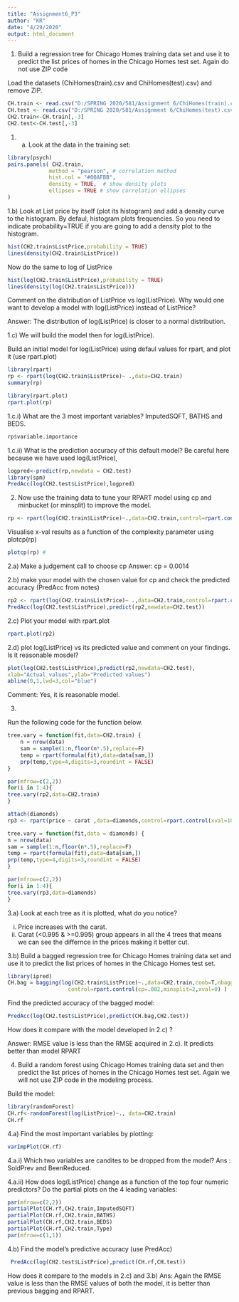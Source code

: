 ---
title: "Assignment6_P3"
author: "KR"
date: "4/29/2020"
output: html_document
---

1.	Build a regression tree for Chicago Homes training data set and use it to predict the list prices of homes in the Chicago Homes test set.  Again do not use ZIP code

Load the datasets (ChiHomes(train).csv and ChiHomes(test).csv) and remove ZIP. 
```{r}
CH.train <- read.csv("D:/SPRING 2020/581/Assignment 6/ChiHomes(train).csv")
CH.test <- read.csv("D:/SPRING 2020/581/Assignment 6/ChiHomes(test).csv")
CH2.train<-CH.train[,-3]
CH2.test<-CH.test[,-3]
```

1. a) Look at the data in the training set:
```{r}
library(psych)
pairs.panels( CH2.train, 
             method = "pearson", # correlation method
             hist.col = "#00AFBB",
             density = TRUE,  # show density plots
             ellipses = TRUE # show correlation ellipses
)
```

1.b) Look at List price by itself (plot its histogram) and add a density curve to the histogram. By defaul, histogram plots frequencies. So you need to indicate probability=TRUE if you are going to add a density plot to the histogram.
```{r}
hist(CH2.train$ListPrice,probability = TRUE)
lines(density(CH2.train$ListPrice))
```
Now do the same to log of ListPrice

```{r}
hist(log(CH2.train$ListPrice),probability = TRUE)
lines(density(log(CH2.train$ListPrice)))
```
Comment on the distribution of ListPrice vs log(ListPrice). Why would one want to develop a model with log(ListPrice) instead of ListPrice?

Answer: The distribution of log(ListPrice) is closer to a normal distribution.


1.c) We will build the model then for log(ListPrice).

Build an initial model for log(ListPrice) using defaul values for rpart, and plot it (use rpart.plot)
```{r}
library(rpart)
rp <- rpart(log(CH2.train$ListPrice)~ .,data=CH2.train)
summary(rp)

library(rpart.plot)
rpart.plot(rp)
```

1.c.i) What are the 3 most important variables?
ImputedSQFT, BATHS and BEDS.
```{r}
rp$variable.importance
```

1.c.ii) What is the prediction accuracy of this default model? Be careful here because we have used log(ListPrice), 
```{r}
logpred<-predict(rp,newdata = CH2.test)
library(spm)
PredAcc(log(CH2.test$ListPrice),logpred)   
```

2.	Now use the training data  to tune your RPART model using cp and  minbucket (or minsplit) to improve the model.

```{r}
rp <- rpart(log(CH2.train$ListPrice)~.,data=CH2.train,control=rpart.control(xval=10,cp=0.0001,minbucket = 10))
```
Visualise x-val results as a function of the complexity parameter using plotcp(rp) 

```{r}
plotcp(rp) #
```

2.a) Make a judgement call to choose cp
Answer: cp = 0.0014

2.b) make your model with the chosen value for cp and check the predicted accuracy (PredAcc from notes)
```{r}
rp2 <- rpart(log(CH2.train$ListPrice)~ .,data=CH2.train,control=rpart.control(xval=10 ,cp=.0014))
PredAcc(log(CH2.test$ListPrice),predict(rp2,newdata=CH2.test)) 
```

2.c) Plot your model with rpart.plot
```{r}
rpart.plot(rp2)
```

2.d) plot log(ListPrice) vs its predicted value and comment on your findings. Is it reasonable mosdel?
```{r}
plot(log(CH2.test$ListPrice),predict(rp2,newdata=CH2.test),
xlab="Actual values",ylab="Predicted values")
abline(0,1,lwd=3,col="blue")
```
Comment: Yes, it is reasonable model.


3.	

Run the following code for the function below.
```{r message = FALSE}
tree.vary = function(fit,data=CH2.train) {
    n = nrow(data)
    sam = sample(1:n,floor(n*.5),replace=F)
    temp = rpart(formula(fit),data=data[sam,])
    prp(temp,type=4,digits=3,roundint = FALSE)
}
```

```{r}
par(mfrow=c(2,2))
for(i in 1:4){
tree.vary(rp2,data=CH2.train)
}
```
```{r}
attach(diamonds)
rp3 <- rpart(price ~ carat ,data=diamonds,control=rpart.control(xval=10 ,cp=0.0016))

tree.vary = function(fit,data = diamonds) {
n = nrow(data)
sam = sample(1:n,floor(n*.5),replace=F)
temp = rpart(formula(fit),data=data[sam,])
prp(temp,type=4,digits=3,roundint = FALSE)
}

par(mfrow=c(2,2))
for(i in 1:4){
tree.vary(rp3,data=diamonds)
}
```


3.a) Look at each tree as it is plotted, what do you notice?

 i. Price increases with the carat.
ii. Carat (<0.995 & >=0.995) group appears in all the 4 trees that means we can see the differnce in the prices making it better cut.

3.b)  Build a bagged regression tree for Chicago Homes training data set and use it to predict the list prices of homes in the Chicago Homes test set.

```{r}
library(ipred)
CH.bag = bagging(log(CH2.train$ListPrice)~.,data=CH2.train,coob=T,nbagg=50,
                   control=rpart.control(cp=.002,minsplit=2,xval=0) )
```

Find the predicted accuracy of the bagged model:
```{r}
PredAcc(log(CH2.test$ListPrice),predict(CH.bag,CH2.test))
```
How does it compare with the model developed in 2.c) ? 

Answer: RMSE value is less than the RMSE acquired in 2.c). It predicts better than model RPART 



4. Build a random forest using Chicago Homes training data set and then predict the list prices of homes in the Chicago Homes test set.  Again we will not use ZIP code in the modeling process.

Build the model:
```{r message = FALSE}
library(randomForest)
CH.rf<-randomForest(log(ListPrice)~., data=CH2.train)
CH.rf
```

4.a) Find the most important variables by plotting:
```{r}
varImpPlot(CH.rf)
```
4.a.i) Which two variables are candites to be dropped from the model?
Ans : SoldPrev and BeenReduced.

4.a.ii) How does log(ListPrice)  change as a function of the top four numeric predictors?  Do the partial plots on the 4 leading variables:
```{r}
par(mfrow=c(2,2))
partialPlot(CH.rf,CH2.train,ImputedSQFT)
partialPlot(CH.rf,CH2.train,BATHS)
partialPlot(CH.rf,CH2.train,BEDS)
partialPlot(CH.rf,CH2.train,Type)
par(mfrow=c(1,1))
```

4.b) Find the model's predictive accuracy  (use PredAcc)
```{r}
 PredAcc(log(CH2.test$ListPrice),predict(CH.rf,CH.test))
```
How does it compare to the models in 2.c) and 3.b)
Ans: Again the RMSE value is less than the RMSE values of both the model, it is better than previous bagging and RPART.


